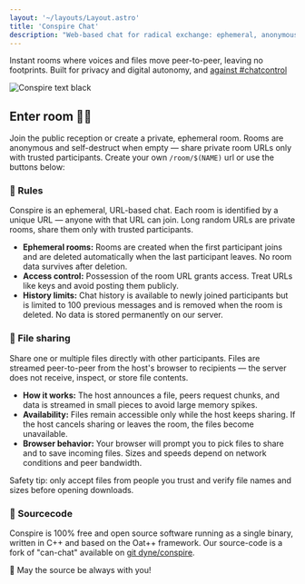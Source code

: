 ```yaml
---
layout: '~/layouts/Layout.astro'
title: 'Conspire Chat'
description: "Web-based chat for radical exchange: ephemeral, anonymous, synchronous and free."
---
```


<ConspireChat />

Instant rooms where voices and files move peer-to-peer, leaving no
footprints. Built for privacy and digital autonomy, and
[against #chatcontrol](https://stopchatcontrol.eu/)

![Conspire text black](/images/logos/conspire_text_black.svg)

## Enter room 🚪🏃

Join the public reception or create a private, ephemeral room. Rooms are anonymous and self-destruct when empty — share private room URLs only with trusted participants. Create your own `/room/$(NAME)` url or use the buttons below:

<ConspireChat />

### 📜 Rules

Conspire is an ephemeral, URL-based chat. Each room is identified by a unique URL — anyone with that URL can join. Long random URLs are private rooms, share them only with trusted participants.

- **Ephemeral rooms:** Rooms are created when the first participant joins and are deleted automatically when the last participant leaves. No room data survives after deletion.
- **Access control:** Possession of the room URL grants access. Treat URLs like keys and avoid posting them publicly.
- **History limits:** Chat history is available to newly joined participants but is limited to 100 previous messages and is removed when the room is deleted. No data is stored permanently on our server.

### 💾 File sharing

Share one or multiple files directly with other participants. Files are streamed peer-to-peer from the host's browser to recipients — the server does not receive, inspect, or store file contents.

- **How it works:** The host announces a file, peers request chunks, and data is streamed in small pieces to avoid large memory spikes.
- **Availability:** Files remain accessible only while the host keeps sharing. If the host cancels sharing or leaves the room, the files become unavailable.
- **Browser behavior:** Your browser will prompt you to pick files to share and to save incoming files. Sizes and speeds depend on network conditions and peer bandwidth.

Safety tip: only accept files from people you trust and verify file names and sizes before opening downloads.

### 🐃 Sourcecode

Conspire is 100% free and open source software running as a single binary, written in C++ and based on the Oat++ framework. Our source-code is a fork of "can-chat" available on [git dyne/conspire](https://github.com/dyne/conspire).

🧙 May the source be always with you!
